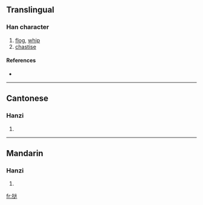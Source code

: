 {{also|撻}}
==Translingual==

===Han character===
{{Han char|rn=64|rad=手|as=06|sn=9|four=|canj=手卜大 (QYK), X手卜大 (XQYK)}}

# [[flog]], [[whip]]
# [[chastise]]

====References====
* {{Han ref|kx=0434.241|hdz=31868.060|uh=631E|ud=25374}}

----

==Cantonese==

===Hanzi===
{{yue-hanzi|jyut=|y=taat3}}

# {{defn|Cantonese}}

----

==Mandarin==

===Hanzi===
{{cmn-hanzi|tra=撻|pin=[[jiā]] ([[jia1]]), [[tà]] ([[ta4]]), [[xiá]] ([[xia2]])|wg=chia<sup>1</sup>, t'a<sup>4</sup>, hsia<sup>2</sup>}}

# {{defn|Mandarin}}

[[fr:挞]]
